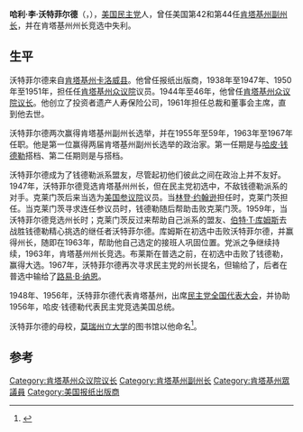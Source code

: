 '''哈利·李·沃特菲尔德'''（{{lang|en|Harry Lee Waterfield}}，{{bd|1911年|1月19日|1988年|8月4日}}），[[美国民主党|美国民主党]]人，曾任美国第42和第44任[[肯塔基州副州长|肯塔基州副州长]]，并在肯塔基州州长竞选中失利。

==生平==
沃特菲尔德来自[[肯塔基州|肯塔基州]][[卡洛威县|卡洛威县]]。他曾任报纸出版商，1938年至1947年、1950年至1951年，担任任[[肯塔基州众议院|肯塔基州众议院]]议员。1944年至46年，他曾任[[肯塔基州众议院议长|肯塔基州众议院议长]]。他创立了投资者遗产人寿保险公司，1961年担任总裁和董事会主席，直到他去世。

沃特菲尔德两次赢得肯塔基州副州长选举，并在1955年至59年，1963年至1967年任职。他是第一位赢得两届肯塔基州副州长选举的政治家。第一任期是与[[哈皮·钱德勒|哈皮·钱德勒]]搭档、第二任期则是与{{le|爱德华·T·布莱斯|Edward T. Breathitt}}搭档。

沃特菲尔德成为了钱德勒派系盟友，尽管起初他们彼此之间在政治上并不友好。1947年，沃特菲尔德竞选肯塔基州州长，但在民主党初选中，不敌钱德勒派系的对手{{le|厄尔·C·克莱门茨|Earle C. Clements}}。克莱门茨后来当选为[[美国参议院|美国参议院]]议员。当[[林登·约翰逊|林登·约翰逊]]担任{{le|参议院多数党领袖|Senate Majority Leader}}时，克莱门茨担任{{le|参议院多数党党鞭|Senate Majority Whip}}。当克莱门茨寻求连任参议员时，钱德勒随后帮助击败克莱门茨。1959年，当沃特菲尔德竞选州长时；克莱门茨反过来帮助自己派系的盟友、[[伯特·T·库姆斯|伯特·T·库姆斯]]去战胜钱德勒精心挑选的继任者沃特菲尔德。库姆斯在初选中击败沃特菲尔德，并赢得州长，随即在1963年，帮助他自己选定的接班人{{le|爱德华·T·布莱斯|Edward T. Breathitt}}巩固位置。党派之争继续持续，1963年，肯塔基州州长竞选。布莱斯在普选之前，在初选中击败了钱德勒，赢得大选。1967年，沃特菲尔德再次寻求民主党的州长提名，但输给了{{le|亨利·沃德|Henry Ward (politician)}}，后者在普选中输给了[[路易·B·纳恩|路易·B·纳恩]]。

1948年、1956年，沃特菲尔德代表肯塔基州，出席[[民主党全国代表大会|民主党全国代表大会]]，并协助1956年，哈皮·钱德勒代表民主党竞选美国总统。

沃特菲尔德的母校，[[莫瑞州立大学|莫瑞州立大学]]的图书馆以他命名<ref>{{Cite web |url=http://www.murraystate.edu/MSML/waterfield.html |title=Murray State University - Waterfield Library |accessdate=2015-06-03 |archive-date=2006-09-08 |archive-url=https://web.archive.org/web/20060908013138/http://www.murraystate.edu/MSML/waterfield.html |dead-url=no }}</ref>。

==参考==
{{reflist}}
{{s-start}}
{{s-off}}
{{succession box|title=[[肯塔基州副州长|肯塔基州副州长]]|before=[[爱默生·比彻姆|爱默生·比彻姆]]|after=[[威尔逊·W·怀亚特|威尔逊·W·怀亚特]]|years=1955–1959}}
{{succession box|title=[[肯塔基州副州长|肯塔基州副州长]]|before=[[威尔逊·W·怀亚特|威尔逊·W·怀亚特]]|after=[[温德尔·H·福特|温德尔·H·福特]]|years=1963–1967}}
{{s-end}}

{{肯塔基州副州长}}
{{DEFAULTSORT:Waterfield, Harry Lee}}

[[Category:肯塔基州众议院议长|Category:肯塔基州众议院议长]]
[[Category:肯塔基州副州长|Category:肯塔基州副州长]]
[[Category:肯塔基州眾議員|Category:肯塔基州眾議員]]
[[Category:美国报纸出版商|Category:美国报纸出版商]]